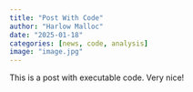 ```yaml
---
title: "Post With Code"
author: "Harlow Malloc"
date: "2025-01-18"
categories: [news, code, analysis]
image: "image.jpg"
---
```


This is a post with executable code. Very nice!
